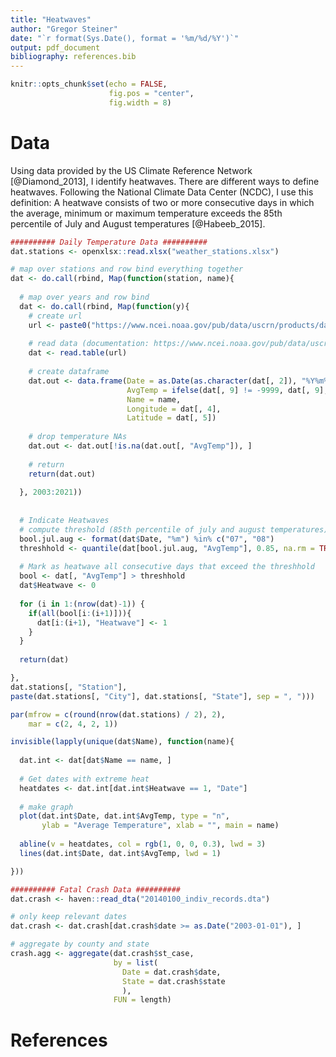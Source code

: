 ```yaml
---
title: "Heatwaves"
author: "Gregor Steiner"
date: "`r format(Sys.Date(), format = '%m/%d/%Y')`"
output: pdf_document
bibliography: references.bib  
---
```


```r
knitr::opts_chunk$set(echo = FALSE,
                      fig.pos = "center",
                      fig.width = 8)
```


# Data

Using data provided by the US Climate Reference Network [@Diamond_2013], I identify heatwaves. There are different ways to define heatwaves. Following the National Climate Data Center (NCDC), I use this definition: A heatwave consists of two or more consecutive days in which the average, minimum or maximum temperature exceeds the 85th percentile of July and August temperatures [@Habeeb_2015]. 

```r


########## Daily Temperature Data ##########
dat.stations <- openxlsx::read.xlsx("weather_stations.xlsx")

# map over stations and row bind everything together
dat <- do.call(rbind, Map(function(station, name){
  
  # map over years and row bind
  dat <- do.call(rbind, Map(function(y){
    # create url
    url <- paste0("https://www.ncei.noaa.gov/pub/data/uscrn/products/daily01/", y, "/CRND0103-", y, "-", station, ".txt")
    
    # read data (documentation: https://www.ncei.noaa.gov/pub/data/uscrn/products/daily01/)
    dat <- read.table(url)
    
    # create dataframe
    dat.out <- data.frame(Date = as.Date(as.character(dat[, 2]), "%Y%m%d"),
                          AvgTemp = ifelse(dat[, 9] != -9999, dat[, 9], NA),
                          Name = name,
                          Longitude = dat[, 4],
                          Latitude = dat[, 5])
    
    # drop temperature NAs
    dat.out <- dat.out[!is.na(dat.out[, "AvgTemp"]), ]
    
    # return
    return(dat.out)
    
  }, 2003:2021))
  
  
  # Indicate Heatwaves
  # compute threshold (85th percentile of july and august temperatures)
  bool.jul.aug <- format(dat$Date, "%m") %in% c("07", "08") 
  threshhold <- quantile(dat[bool.jul.aug, "AvgTemp"], 0.85, na.rm = TRUE)
  
  # Mark as heatwave all consecutive days that exceed the threshhold
  bool <- dat[, "AvgTemp"] > threshhold
  dat$Heatwave <- 0
  
  for (i in 1:(nrow(dat)-1)) {
    if(all(bool[i:(i+1)])){
      dat[i:(i+1), "Heatwave"] <- 1
    }
  }
  
  return(dat)

},
dat.stations[, "Station"],
paste(dat.stations[, "City"], dat.stations[, "State"], sep = ", ")))

```




```r
par(mfrow = c(round(nrow(dat.stations) / 2), 2),
    mar = c(2, 4, 2, 1))

invisible(lapply(unique(dat$Name), function(name){
  
  dat.int <- dat[dat$Name == name, ]  
  
  # Get dates with extreme heat
  heatdates <- dat.int[dat.int$Heatwave == 1, "Date"]
  
  # make graph
  plot(dat.int$Date, dat.int$AvgTemp, type = "n",
       ylab = "Average Temperature", xlab = "", main = name)
  
  abline(v = heatdates, col = rgb(1, 0, 0, 0.3), lwd = 3)
  lines(dat.int$Date, dat.int$AvgTemp, lwd = 1)

}))


```


```r
########## Fatal Crash Data ##########
dat.crash <- haven::read_dta("20140100_indiv_records.dta")

# only keep relevant dates
dat.crash <- dat.crash[dat.crash$date >= as.Date("2003-01-01"), ]

# aggregate by county and state
crash.agg <- aggregate(dat.crash$st_case,
                       by = list(
                         Date = dat.crash$date,
                         State = dat.crash$state
                         ),
                       FUN = length)

```




# References



